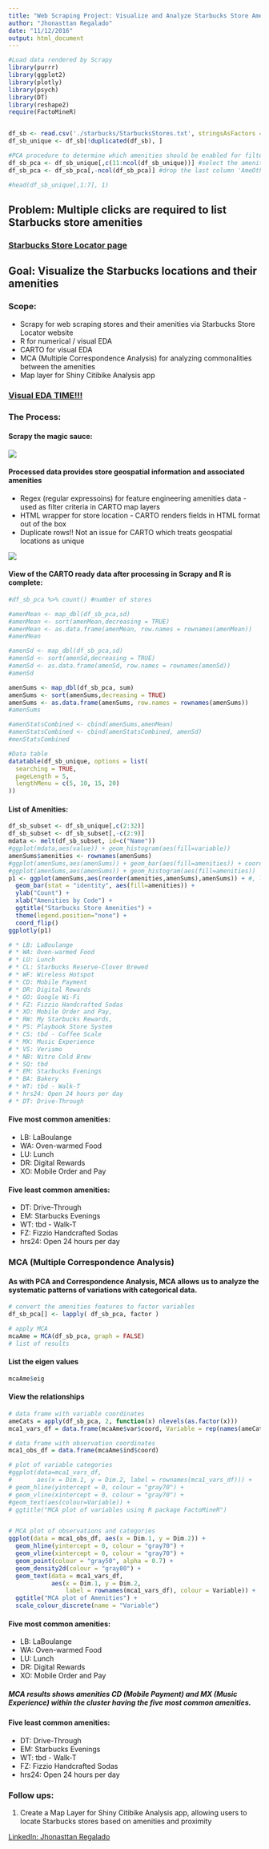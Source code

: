 ```yaml
---
title: "Web Scraping Project: Visualize and Analyze Starbucks Store Amenities"
author: "Jhonasttan Regalado"
date: "11/12/2016"
output: html_document
---
```


```r
#Load data rendered by Scrapy
library(purrr)
library(ggplot2)
library(plotly)
library(psych)
library(DT)
library(reshape2)
require(FactoMineR)


df_sb <- read.csv('./starbucks/StarbucksStores.txt', stringsAsFactors = FALSE)
df_sb_unique <- df_sb[!duplicated(df_sb), ]

#PCA procedure to determine which amenities should be enabled for filtering on the map
df_sb_pca <- df_sb_unique[,c(11:ncol(df_sb_unique))] #select the amenities columns
df_sb_pca <- df_sb_pca[,-ncol(df_sb_pca)] #drop the last column 'AmeOther'

#head(df_sb_unique[,1:7], 1)

```

## Problem: Multiple clicks are required to list Starbucks store amenities 

### [Starbucks Store Locator page](https://www.starbucks.com/store-locator?map=39.635307,-101.337891,5z)

## Goal: Visualize the Starbucks locations and their amenities

### Scope: 

* Scrapy for web scraping stores and their amenities via Starbucks Store Locator website
* R for numerical / visual EDA
* CARTO for visual EDA
* MCA (Multiple Correspondence Analysis) for analyzing commonalities between the amenities
* Map layer for Shiny Citibike Analysis app


### [Visual EDA TIME!!!](https://jhonasttan.carto.com/viz/69f64b70-a6c8-11e6-8d32-0e233c30368f/public_map)

### The Process: 

#### Scrapy the magic sauce:
![](./starbucks/scrapyImage.png)

#### Processed data provides store geospatial information and associated amenities

* Regex (regular expressoins) for feature engineering amenities data - used as filter criteria in CARTO map layers
* HTML wrapper for store location - CARTO renders fields in HTML format out of the box
* Duplicate rows!! Not an issue for CARTO which treats geospatial locations as unique

![](pythonSpyder.png) 




#### View of the CARTO ready data after processing in Scrapy and R is complete:
    
```r

#df_sb_pca %>% count() #number of stores

#amenMean <- map_dbl(df_sb_pca,sd)
#amenMean <- sort(amenMean,decreasing = TRUE)
#amenMean <- as.data.frame(amenMean, row.names = rownames(amenMean))
#amenMean

#amenSd <- map_dbl(df_sb_pca,sd)
#amenSd <- sort(amenSd,decreasing = TRUE)
#amenSd <- as.data.frame(amenSd, row.names = rownames(amenSd))
#amenSd

amenSums <- map_dbl(df_sb_pca, sum)
amenSums <- sort(amenSums,decreasing = TRUE)
amenSums <- as.data.frame(amenSums, row.names = rownames(amenSums))
#amenSums

#amenStatsCombined <- cbind(amenSums,amenMean)
#amenStatsCombined <- cbind(amenStatsCombined, amenSd)
#menStatsCombined

#Data table
datatable(df_sb_unique, options = list(
  searching = TRUE,
  pageLength = 5,
  lengthMenu = c(5, 10, 15, 20)
))
```


#### List of Amenities:

```r

df_sb_subset <- df_sb_unique[,c(2:32)]
df_sb_subset <- df_sb_subset[,-c(2:9)]
mdata <- melt(df_sb_subset, id=c("Name"))
#ggplot(mdata,aes(value)) + geom_histogram(aes(fill=variable))
amenSums$amenities <- rownames(amenSums)
#ggplot(amenSums,aes(amenSums)) + geom_bar(aes(fill=amenities)) + coord_flip()
#ggplot(amenSums,aes(amenSums)) + geom_histogram(aes(fill=amenities))
p1 <- ggplot(amenSums,aes(reorder(amenities,amenSums),amenSums)) + #, label = amenSums$amenSums
  geom_bar(stat = "identity", aes(fill=amenities)) + 
  ylab("Count") + 
  xlab("Amenities by Code") +
  ggtitle("Starbucks Store Amenities") +
  theme(legend.position="none") +
  coord_flip()
ggplotly(p1)

# * LB: LaBoulange
# * WA: Oven-warmed Food
# * LU: Lunch
# * CL: Starbucks Reserve-Clover Brewed
# * WF: Wireless Hotspot
# * CD: Mobile Payment
# * DR: Digital Rewards
# * GO: Google Wi-Fi
# * FZ: Fizzio Handcrafted Sodas
# * XO: Mobile Order and Pay,
# * RW: My Starbucks Rewards,
# * PS: Playbook Store System
# * CS: tbd - Coffee Scale
# * MX: Music Experience
# * VS: Verismo
# * NB: Nitro Cold Brew
# * SQ: tbd
# * EM: Starbucks Evenings
# * BA: Bakery
# * WT: tbd - Walk-T
# * hrs24: Open 24 hours per day
# * DT: Drive-Through

```

#### Five most common amenities:

* LB: LaBoulange
* WA: Oven-warmed Food
* LU: Lunch
* DR: Digital Rewards
* XO: Mobile Order and Pay

#### Five least common amenities:

* DT: Drive-Through
* EM: Starbucks Evenings
* WT: tbd - Walk-T
* FZ: Fizzio Handcrafted Sodas
* hrs24: Open 24 hours per day

### MCA (Multiple Correspondence Analysis)

#### As with PCA and Correspondence Analysis, MCA allows us to analyze the systematic patterns of variations with categorical data. 

```r
# convert the amenities features to factor variables
df_sb_pca[] <- lapply( df_sb_pca, factor )

# apply MCA
mcaAme = MCA(df_sb_pca, graph = FALSE)
# list of results
```

#### List the eigen values

```r
mcaAme$eig
```

#### View the relationships

```r
# data frame with variable coordinates
ameCats = apply(df_sb_pca, 2, function(x) nlevels(as.factor(x)))
mca1_vars_df = data.frame(mcaAme$var$coord, Variable = rep(names(ameCats), ameCats))

# data frame with observation coordinates
mca1_obs_df = data.frame(mcaAme$ind$coord)

# plot of variable categories
#ggplot(data=mca1_vars_df, 
#       aes(x = Dim.1, y = Dim.2, label = rownames(mca1_vars_df))) +
# geom_hline(yintercept = 0, colour = "gray70") +
# geom_vline(xintercept = 0, colour = "gray70") +
#geom_text(aes(colour=Variable)) +
# ggtitle("MCA plot of variables using R package FactoMineR")


# MCA plot of observations and categories
ggplot(data = mca1_obs_df, aes(x = Dim.1, y = Dim.2)) +
  geom_hline(yintercept = 0, colour = "gray70") +
  geom_vline(xintercept = 0, colour = "gray70") +
  geom_point(colour = "gray50", alpha = 0.7) +
  geom_density2d(colour = "gray80") +
  geom_text(data = mca1_vars_df, 
            aes(x = Dim.1, y = Dim.2, 
                label = rownames(mca1_vars_df), colour = Variable)) +
  ggtitle("MCA plot of Amenities") +
  scale_colour_discrete(name = "Variable")
```

#### Five most common amenities:

* LB: LaBoulange
* WA: Oven-warmed Food
* LU: Lunch
* DR: Digital Rewards
* XO: Mobile Order and Pay

##### MCA results shows amenities CD (Mobile Payment) and MX (Music Experience) within the cluster having the five most common amenities.

#### Five least common amenities:

* DT: Drive-Through
* EM: Starbucks Evenings
* WT: tbd - Walk-T
* FZ: Fizzio Handcrafted Sodas
* hrs24: Open 24 hours per day

### Follow ups:

  1. Create a Map Layer for Shiny Citibike Analysis app, allowing users to locate Starbucks stores based on amenities and proximity
  
[LinkedIn: Jhonasttan Regalado](https://www.linkedin.com/in/jhonasttanregalado)
  

  
  